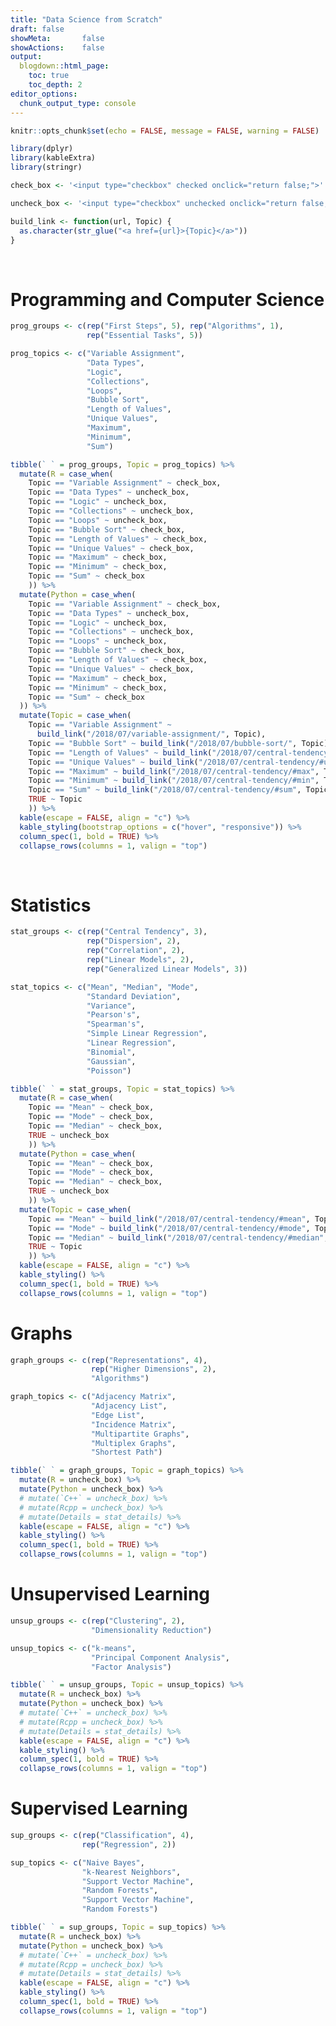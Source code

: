```yaml
---
title: "Data Science from Scratch"
draft: false
showMeta:       false
showActions:    false
output:
  blogdown::html_page:
    toc: true
    toc_depth: 2
editor_options: 
  chunk_output_type: console
---
```


```r
knitr::opts_chunk$set(echo = FALSE, message = FALSE, warning = FALSE)
```

```r
library(dplyr)
library(kableExtra)
library(stringr)

check_box <- '<input type="checkbox" checked onclick="return false;">'

uncheck_box <- '<input type="checkbox" unchecked onclick="return false;">'

build_link <- function(url, Topic) {
  as.character(str_glue("<a href={url}>{Topic}</a>"))
}
```

<br>

# Programming and Computer Science

```r
prog_groups <- c(rep("First Steps", 5), rep("Algorithms", 1),
                 rep("Essential Tasks", 5))

prog_topics <- c("Variable Assignment",
                 "Data Types",
                 "Logic",
                 "Collections",
                 "Loops",
                 "Bubble Sort",
                 "Length of Values",
                 "Unique Values",
                 "Maximum",
                 "Minimum",
                 "Sum")

tibble(` ` = prog_groups, Topic = prog_topics) %>% 
  mutate(R = case_when(
    Topic == "Variable Assignment" ~ check_box,
    Topic == "Data Types" ~ uncheck_box,
    Topic == "Logic" ~ uncheck_box,
    Topic == "Collections" ~ uncheck_box,
    Topic == "Loops" ~ uncheck_box,
    Topic == "Bubble Sort" ~ check_box,
    Topic == "Length of Values" ~ check_box,
    Topic == "Unique Values" ~ check_box,
    Topic == "Maximum" ~ check_box,
    Topic == "Minimum" ~ check_box,
    Topic == "Sum" ~ check_box
    )) %>% 
  mutate(Python = case_when(
    Topic == "Variable Assignment" ~ check_box,
    Topic == "Data Types" ~ uncheck_box,
    Topic == "Logic" ~ uncheck_box,
    Topic == "Collections" ~ uncheck_box,
    Topic == "Loops" ~ uncheck_box,
    Topic == "Bubble Sort" ~ check_box,
    Topic == "Length of Values" ~ check_box,
    Topic == "Unique Values" ~ check_box,
    Topic == "Maximum" ~ check_box,
    Topic == "Minimum" ~ check_box,
    Topic == "Sum" ~ check_box
  )) %>% 
  mutate(Topic = case_when(
    Topic == "Variable Assignment" ~ 
      build_link("/2018/07/variable-assignment/", Topic),
    Topic == "Bubble Sort" ~ build_link("/2018/07/bubble-sort/", Topic),
    Topic == "Length of Values" ~ build_link("/2018/07/central-tendency/#length", Topic),
    Topic == "Unique Values" ~ build_link("/2018/07/central-tendency/#unique-values", Topic),
    Topic == "Maximum" ~ build_link("/2018/07/central-tendency/#max", Topic),
    Topic == "Minimum" ~ build_link("/2018/07/central-tendency/#min", Topic),
    Topic == "Sum" ~ build_link("/2018/07/central-tendency/#sum", Topic),
    TRUE ~ Topic
    )) %>% 
  kable(escape = FALSE, align = "c") %>% 
  kable_styling(bootstrap_options = c("hover", "responsive")) %>% 
  column_spec(1, bold = TRUE) %>% 
  collapse_rows(columns = 1, valign = "top")
```

<br>

# Statistics

```r
stat_groups <- c(rep("Central Tendency", 3),
                 rep("Dispersion", 2),
                 rep("Correlation", 2),
                 rep("Linear Models", 2),
                 rep("Generalized Linear Models", 3))

stat_topics <- c("Mean", "Median", "Mode",
                 "Standard Deviation", 
                 "Variance",
                 "Pearson's",
                 "Spearman's",
                 "Simple Linear Regression", 
                 "Linear Regression",
                 "Binomial",
                 "Gaussian",
                 "Poisson")

tibble(` ` = stat_groups, Topic = stat_topics) %>% 
  mutate(R = case_when(
    Topic == "Mean" ~ check_box,
    Topic == "Mode" ~ check_box,
    Topic == "Median" ~ check_box,
    TRUE ~ uncheck_box
    )) %>% 
  mutate(Python = case_when(
    Topic == "Mean" ~ check_box,
    Topic == "Mode" ~ check_box,
    Topic == "Median" ~ check_box,
    TRUE ~ uncheck_box
    )) %>% 
  mutate(Topic = case_when(
    Topic == "Mean" ~ build_link("/2018/07/central-tendency/#mean", Topic),
    Topic == "Mode" ~ build_link("/2018/07/central-tendency/#mode", Topic),
    Topic == "Median" ~ build_link("/2018/07/central-tendency/#median", Topic),
    TRUE ~ Topic
    )) %>% 
  kable(escape = FALSE, align = "c") %>%
  kable_styling() %>% 
  column_spec(1, bold = TRUE) %>% 
  collapse_rows(columns = 1, valign = "top")
```

# Graphs

```r
graph_groups <- c(rep("Representations", 4),
                  rep("Higher Dimensions", 2),
                  "Algorithms")

graph_topics <- c("Adjacency Matrix",
                  "Adjacency List",
                  "Edge List",
                  "Incidence Matrix",
                  "Multipartite Graphs",
                  "Multiplex Graphs",
                  "Shortest Path")

tibble(` ` = graph_groups, Topic = graph_topics) %>% 
  mutate(R = uncheck_box) %>% 
  mutate(Python = uncheck_box) %>% 
  # mutate(`C++` = uncheck_box) %>% 
  # mutate(Rcpp = uncheck_box) %>% 
  # mutate(Details = stat_details) %>% 
  kable(escape = FALSE, align = "c") %>%
  kable_styling() %>% 
  column_spec(1, bold = TRUE) %>% 
  collapse_rows(columns = 1, valign = "top")
```

# Unsupervised Learning

```r
unsup_groups <- c(rep("Clustering", 2),
                  "Dimensionality Reduction")

unsup_topics <- c("k-means", 
                  "Principal Component Analysis", 
                  "Factor Analysis")

tibble(` ` = unsup_groups, Topic = unsup_topics) %>% 
  mutate(R = uncheck_box) %>% 
  mutate(Python = uncheck_box) %>% 
  # mutate(`C++` = uncheck_box) %>% 
  # mutate(Rcpp = uncheck_box) %>% 
  # mutate(Details = stat_details) %>% 
  kable(escape = FALSE, align = "c") %>%
  kable_styling() %>% 
  column_spec(1, bold = TRUE) %>% 
  collapse_rows(columns = 1, valign = "top")
```


# Supervised Learning

```r
sup_groups <- c(rep("Classification", 4),
                rep("Regression", 2))

sup_topics <- c("Naive Bayes", 
                "k-Nearest Neighbors", 
                "Support Vector Machine",
                "Random Forests",
                "Support Vector Machine",
                "Random Forests")

tibble(` ` = sup_groups, Topic = sup_topics) %>% 
  mutate(R = uncheck_box) %>% 
  mutate(Python = uncheck_box) %>% 
  # mutate(`C++` = uncheck_box) %>% 
  # mutate(Rcpp = uncheck_box) %>% 
  # mutate(Details = stat_details) %>% 
  kable(escape = FALSE, align = "c") %>%
  kable_styling() %>% 
  column_spec(1, bold = TRUE) %>% 
  collapse_rows(columns = 1, valign = "top")
```



